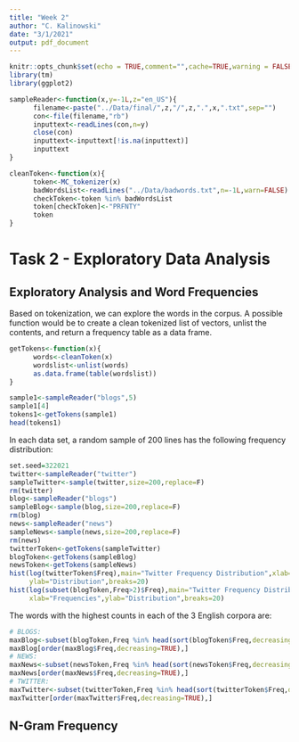 ```yaml
---
title: "Week 2"
author: "C. Kalinowski"
date: "3/1/2021"
output: pdf_document
---
```


```r
knitr::opts_chunk$set(echo = TRUE,comment="",cache=TRUE,warning = FALSE)
library(tm)
library(ggplot2)

sampleReader<-function(x,y=-1L,z="en_US"){
      filename<-paste("../Data/final/",z,"/",z,".",x,".txt",sep="")
      con<-file(filename,"rb")
      inputtext<-readLines(con,n=y)
      close(con)
      inputtext<-inputtext[!is.na(inputtext)]
      inputtext
}

cleanToken<-function(x){
      token<-MC_tokenizer(x)
      badWordsList<-readLines("../Data/badwords.txt",n=-1L,warn=FALSE)
      checkToken<-token %in% badWordsList
      token[checkToken]<-"PRFNTY"
      token
}
```

# Task 2 - Exploratory Data Analysis

## Exploratory Analysis and Word Frequencies

Based on tokenization, we can explore the words in the corpus. A possible function would be to create a clean tokenized list of vectors, unlist the contents, and return a frequency table as a data frame.

```R

getTokens<-function(x){
      words<-cleanToken(x)
      wordslist<-unlist(words)
      as.data.frame(table(wordslist))
}

sample1<-sampleReader("blogs",5)
sample1[4]
tokens1<-getTokens(sample1)
head(tokens1)

```

In each data set, a random sample of 200 lines has the following frequency distribution:

```R
set.seed=322021
twitter<-sampleReader("twitter")
sampleTwitter<-sample(twitter,size=200,replace=F)
rm(twitter)
blog<-sampleReader("blogs")
sampleBlog<-sample(blog,size=200,replace=F)
rm(blog)
news<-sampleReader("news")
sampleNews<-sample(news,size=200,replace=F)
rm(news)
twitterToken<-getTokens(sampleTwitter)
blogToken<-getTokens(sampleBlog)
newsToken<-getTokens(sampleNews)
hist(log(twitterToken$Freq),main="Twitter Frequency Distribution",xlab="Frequencies",
     ylab="Distribution",breaks=20)
hist(log(subset(blogToken,Freq>2)$Freq),main="Twitter Frequency Distributions greater than 2",
     xlab="Frequencies",ylab="Distribution",breaks=20)

```


The words with the highest counts in each of the 3 English corpora are:

```R
# BLOGS:
maxBlog<-subset(blogToken,Freq %in% head(sort(blogToken$Freq,decreasing=TRUE),10))
maxBlog[order(maxBlog$Freq,decreasing=TRUE),]
# NEWS:
maxNews<-subset(newsToken,Freq %in% head(sort(newsToken$Freq,decreasing=TRUE),10))
maxNews[order(maxNews$Freq,decreasing=TRUE),]
# TWITTER:
maxTwitter<-subset(twitterToken,Freq %in% head(sort(twitterToken$Freq,decreasing=TRUE),10))
maxTwitter[order(maxTwitter$Freq,decreasing=TRUE),]

```
## N-Gram Frequency